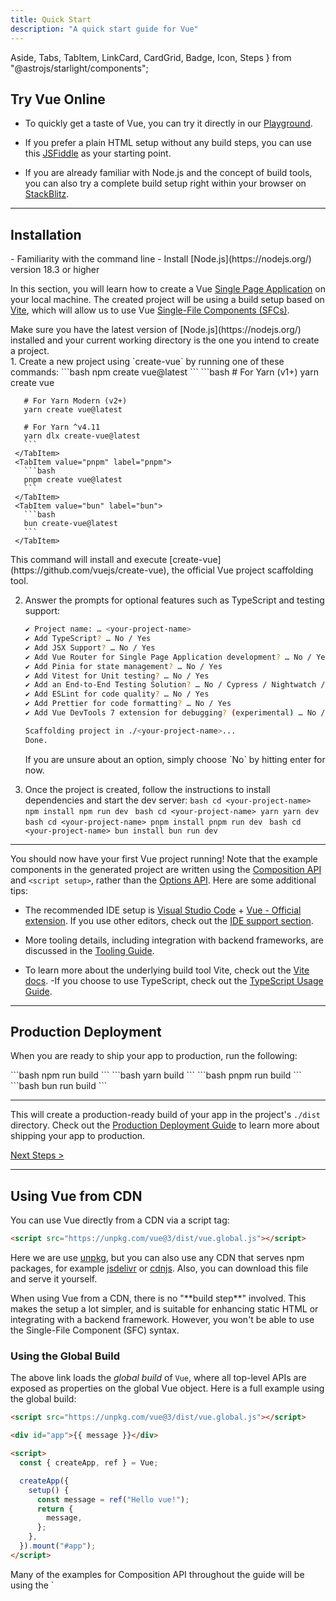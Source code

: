 ```yaml
---
title: Quick Start
description: "A quick start guide for Vue"
---
```


  Aside,
  Tabs,
  TabItem,
  LinkCard,
  CardGrid,
  Badge,
  Icon,
  Steps
} from "@astrojs/starlight/components";

## Try Vue Online​

- To quickly get a taste of Vue, you can try it directly in our [<Badge text='►' size="medium"/> Playground](https://play.vuejs.org/#eNo9jcEKwjAMhl/lt5fpQYfXUQfefAMvvRQbddC1pUuHUPrudg4HIcmXjyRZXEM4zYlEJ+T0iEPgXjn6BB8Zhp46WUZWDjCa9f6w9kAkTtH9CRinV4fmRtZ63H20Ztesqiylphqy3R5UYBqD1UyVAPk+9zkvV1CKbCv9poMLiTEfR2/IXpSoXomqZLtti/IFwVtA9A==).

- If you prefer a plain HTML setup without any build steps, you can use this [JSFiddle](https://jsfiddle.net/yyx990803/2ke1ab0z/) as your starting point.

- If you are already familiar with Node.js and the concept of build tools, you can also try a complete build setup right within your browser on [StackBlitz](https://vite.new/vue).

---

## Installation

<Aside type="note" title="Prerequisites">
  - Familiarity with the command line 
  - Install [Node.js](https://nodejs.org/)
  version 18.3 or higher
</Aside>

In this section, you will learn how to create a Vue [Single Page Application](https://vuejs.org/guide/extras/ways-of-using-vue#single-page-application-spa) on your local machine.
The created project will be using a build setup based on [Vite](https://vitejs.dev/), which will allow us to use Vue [Single-File Components (SFCs)](https://vuejs.org/guide/scaling-up/sfc).

<Aside type="caution">
  Make sure you have the latest version of [Node.js](https://nodejs.org/)
  installed and your current working directory is the one you intend to
  create a project.
</Aside>

<Steps>
1. Create a new project using `create-vue` by running one of these commands:
   <Tabs>
     <TabItem value="npm" label="npm" default>
       ```bash
       npm create vue@latest
       ```
     </TabItem>
     <TabItem value="yarn" label="yarn">
       ```bash
       # For Yarn (v1+)
       yarn create vue

       # For Yarn Modern (v2+)
       yarn create vue@latest

       # For Yarn ^v4.11
       yarn dlx create-vue@latest
       ```
     </TabItem>
     <TabItem value="pnpm" label="pnpm">
       ```bash
       pnpm create vue@latest
       ```
     </TabItem>
     <TabItem value="bun" label="bun">
       ```bash
       bun create-vue@latest
       ```
     </TabItem>
   </Tabs>
   This command will install and execute [create-vue](https://github.com/vuejs/create-vue), the official Vue project scaffolding tool.

2. Answer the prompts for optional features such as TypeScript and testing support:
   ```bash
   ✔ Project name: … <your-project-name>
   ✔ Add TypeScript? … No / Yes
   ✔ Add JSX Support? … No / Yes
   ✔ Add Vue Router for Single Page Application development? … No / Yes
   ✔ Add Pinia for state management? … No / Yes
   ✔ Add Vitest for Unit testing? … No / Yes
   ✔ Add an End-to-End Testing Solution? … No / Cypress / Nightwatch / Playwright
   ✔ Add ESLint for code quality? … No / Yes
   ✔ Add Prettier for code formatting? … No / Yes
   ✔ Add Vue DevTools 7 extension for debugging? (experimental) … No / Yes

   Scaffolding project in ./<your-project-name>...
   Done.
   ```
   <Aside type="note" title="Note">
     If you are unsure about an option, simply choose `No` by hitting enter for now.
   </Aside>

3. Once the project is created, follow the instructions to install dependencies and start the dev server:
   <Tabs>
     <TabItem value="npm" label="npm" default>
       ```bash
       cd <your-project-name>
       npm install
       npm run dev
       ```
     </TabItem>
     <TabItem value="yarn" label="yarn">
       ```bash
       cd <your-project-name>
       yarn
       yarn dev
       ```
     </TabItem>
     <TabItem value="pnpm" label="pnpm">
       ```bash
       cd <your-project-name>
       pnpm install
       pnpm run dev
       ```
     </TabItem>
     <TabItem value="bun" label="bun">
       ```bash
       cd <your-project-name>
       bun install
       bun run dev
       ```
     </TabItem>
   </Tabs>
</Steps>

---

You should now have your first Vue project running! Note that the example components in the generated project are written using the [Composition API](https://vuejs.org/guide/introduction#composition-api)
and `<script setup>`, rather than the [Options API](https://vuejs.org/guide/introduction#options-api). Here are some additional tips:

- The recommended IDE setup is [Visual Studio Code](https://code.visualstudio.com/) + [Vue - Official extension](https://marketplace.visualstudio.com/items?itemName=Vue.volar).
  If you use other editors, check out the [IDE support section](https://vuejs.org/guide/scaling-up/tooling#ide-support).

- More tooling details, including integration with backend frameworks, are discussed in the [Tooling Guide](https://vuejs.org/guide/scaling-up/tooling).
- To learn more about the underlying build tool Vite, check out the [Vite docs](https://vitejs.dev/).
  -If you choose to use TypeScript, check out the [TypeScript Usage Guide](https://vuejs.org/guide/typescript/overview).

---

## Production Deployment
When you are ready to ship your app to production, run the following:

<Tabs>
  <TabItem value="npm" label="npm" default>
    ```bash 
       npm run build
     ```
  </TabItem>
  <TabItem value="yarn" label="yarn">
    ```bash 
      yarn build
    ```
  </TabItem>
  <TabItem value="pnpm" label="pnpm">
    ```bash 
      pnpm run build 
    ```
  </TabItem>
  <TabItem value="bun" label="bun">
    ```bash 
      bun run build
    ```
  </TabItem>
</Tabs>

---

This will create a production-ready build of your app in the project's `./dist` directory. Check out the [Production Deployment Guide](https://vuejs.org/guide/best-practices/production-deployment.html) to learn more about shipping your app to production.

[Next Steps >](/guides/quick-start#next-steps)

---

## Using Vue from CDN​

You can use Vue directly from a CDN via a script tag:

```html
<script src="https://unpkg.com/vue@3/dist/vue.global.js"></script>
```

Here we are use [unpkg](https://unpkg.com/), but you can also use any CDN that serves npm packages, for example [jsdelivr](https://www.jsdelivr.com/package/npm/vue) or [cdnjs](https://cdnjs.com/libraries/vue). Also, you can download this file and serve it yourself.
<Aside type="note" title="Note">
 When using Vue from a CDN, there is no "**build step**" involved. This makes the setup a lot simpler, and is suitable for enhancing static HTML or integrating with a backend framework. However, you won't be able to use the Single-File Component (SFC) syntax.
</Aside>


### Using the Global Build​

The above link loads the _global build_ of `Vue`, where all top-level APIs are exposed as properties on the global Vue object. Here is a full example using the global build:

```html live
<script src="https://unpkg.com/vue@3/dist/vue.global.js"></script>

<div id="app">{{ message }}</div>

<script>
  const { createApp, ref } = Vue;

  createApp({
    setup() {
      const message = ref("Hello vue!");
      return {
        message,
      };
    },
  }).mount("#app");
</script>
```

<Aside type="tip" title="Tip">
  Many of the examples for Composition API throughout the guide will be using the `<script setup>` syntax, which requires build tools. If you intend to use Composition API without a build step, consult the usage of the [`setup()` option](https://vuejs.org/api/composition-api-setup.html).
</Aside>

### Using the ES Module Build​
Throughout the rest of the documentation, we will be primarily using [ES modules](https://developer.mozilla.org/en-US/docs/Web/JavaScript/Guide/Modules) syntax. 
Most modern browsers now support ES modules natively, so we can use Vue from a CDN via native ES modules like this:
```html
<div id="app">{{ message }}</div>

<script type="module">
  import { createApp, ref } from 'https://unpkg.com/vue@3/dist/vue.esm-browser.js'

  createApp({
    setup() {
      const message = ref('Hello Vue!')
      return {
        message
      }
    }
  }).mount('#app')
</script>
```

### Enabling Import maps
In the above example, you are importing from the full CDN URL, but in the rest of the documentation you will see code like this:

```js
import { createApp } from "vue";
```

you can teach the browser where to locate the `vue` import by using [Import Maps](https://caniuse.com/import-maps):

```html
<script type="importmap">
  {
    "imports": {
      "vue": "https://unpkg.com/vue@3/dist/vue.esm-browser.js"
    }
  }
</script>
<div id="app">{{ message }}</div>
<script type="module">
  import { createApp, ref } from "vue";
  createApp({
    setup() {
      const message = ref("Hello Vue!");
      return {
        message,
      };
    },
  }).mount("#app");
</script>
```

[CodePen Demo >](https://codepen.io/vuejs-examples/pen/YzRyRYM)

You can also add entries for other dependencies to the import map - but make sure they point to the ES modules version of the library you intend to use.

<Aside type="note" title="Import Maps Browser Support">
  Import Maps is a relatively new browser feature. Make sure to use a browser
  within its [support range](https://caniuse.com/import-maps). In particular, it
  is only supported in Safari 16.4+.
</Aside>

<Aside type="caution" title="Notes on Production Use">
  The examples so far are using the development build of Vue - if you intend to use Vue from a CDN in production, make sure to check out the Production Deployment Guide.

While it is possible to use Vue without a build system, an alternative approach to consider is using vuejs/petite-vue that could better suit the context where jquery/jquery (in the past) or alpinejs/alpine (in the present) might be used instead

</Aside>

## Splitting Up the Modules​

As you dive deeper into the guide, its best to split our code into separate JavaScript files so that they are easier to manage. For example:
<Steps>
1. Add the following into `index.html`
    ```html
    <!-- index.html -->
    <div id="app"></div>

    <script type="module">
      import { createApp } from "vue";
      import MyComponent from "./my-component.js";

      createApp(MyComponent).mount("#app");
    </script>
    ```
2. Add the following into `my-component.js`
    ```js
    // my-component.js
    import { ref } from "vue";
    export default {
      setup() {
        const count = ref(0);
        return { count };
      },
      template: `<div>Count is: {{ count }}</div>`,
    };
    ```
</Steps>

If you directly open the above `index.html` in your browser, you will find that it throws an error because ES modules cannot work over the `file://` protocol, which is the protocol the browser uses when you open a local file.

Due to security reasons, ES modules can only work over the `http://` protocol, which is what the browsers use when opening pages on the web. In order for ES modules to work on our local machine, we need to serve the `index.html` over the `http://` protocol, with a local HTTP server.

To start a local HTTP server, first make sure you have [Node.js](https://nodejs.org/en/) installed, then run `npx serve` from the command line in the same directory where your HTML file is. You can also use any other HTTP server that can serve static files with the correct MIME types.

You may have noticed that the imported component's template is inlined as a JavaScript string.
If you are using VS Code, you can install the [es6-string-html](https://marketplace.visualstudio.com/items?itemName=Tobermory.es6-string-html) extension and prefix the strings with a `/*html*/` comment to get syntax highlighting for them.

---

## Next Steps​

If you skipped the [Introduction](/guides/intro), we strongly recommend reading it before moving on to the rest of the documentation.

<CardGrid>
  <LinkCard
    href="/essentials/create"
    title="Continue with the Guide"
    description="The guide walks you through every aspect of the framework in full detail, with interactive examples."
  ></LinkCard>
  <LinkCard
    href="https://vuejs.org/tutorial/"
    title="Tutorials"
    description="For those who prefer to learning by practicals."
  ></LinkCard>
  <LinkCard
    href="https://vuejs.org/examples/"
    title="Examples"
    description="Explore examples of core featuresand common UI tasks"
  ></LinkCard>
</CardGrid>
